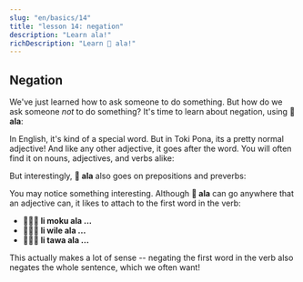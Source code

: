 ```yaml
---
slug: "en/basics/14"
title: "lesson 14: negation"
description: "Learn ala!"
richDescription: "Learn 󱤂 ala!"
---
```



## Negation

We've just learned how to ask someone to do something. But how do we ask someone *not* to do something? It's time to learn about negation, using **󱤂 ala**:

<List>
  <Word sl="ala" m="not" />
</List>

In English, it's kind of a special word. But in Toki Pona, its a pretty normal adjective! And like any other adjective, it goes after the word. You will often find it on nouns, adjectives, and verbs alike:

<List>
  <Word sl="jan ala" m="no person, not a person" />
  <Sentence sl="jan ala li wile utala." m="No person wants to fight." />
  <Word sl="suli ala" m="not big, not important" />
  <Sentence sl="ni li suli ala tawa mi." m="This is not important to me." />
  <Word sl="moku ala" m="not to eat" />
  <Sentence sl="pipi li moku ala e soweli." m="Bugs do not eat animals." />
</List>

But interestingly, **󱤂 ala** also goes on prepositions and preverbs:

<List>
  <Word sl="wile ala" m="to not want to ..." />
  <Sentence sl="sina wile ala moku e suwi." m="You do not want to eat sweets." />
  <Word sl="tawa ala" m="to not go to ..., not towards ..." />
  <Sentence sl="pipi li tawa ala kasi." m="The bug does not go to the plant." />
</List>

You may notice something interesting. Although **󱤂 ala** can go anywhere that an adjective can, it likes to attach to the first word in the verb:
* **󱤧󱤶󱤂 li moku ala ...**
* **󱤧󱥷󱤂 li wile ala ...**
* **󱤧󱥩󱤂 li tawa ala ...**

This actually makes a lot of sense -- negating the first word in the verb also negates the whole sentence, which we often want!
